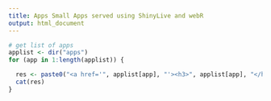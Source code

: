 ```yaml
---
title: Apps Small Apps served using ShinyLive and webR
output: html_document
---
```



```r
# get list of apps
applist <- dir("apps")
for (app in 1:length(applist)) {

  res <- paste0("<a href='", applist[app], "'><h3>", applist[app], "</h3></a>")
  cat(res)
}
```

